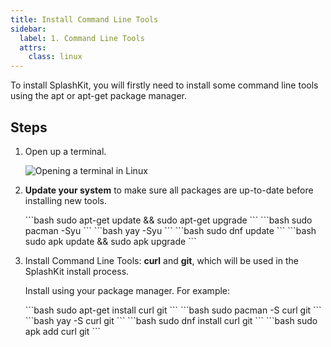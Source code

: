 ```yaml
---
title: Install Command Line Tools
sidebar:
  label: 1. Command Line Tools
  attrs:
    class: linux
---
```



To install SplashKit, you will firstly need to install some command line tools using the apt or apt-get package manager.

## Steps

1. Open up a terminal.

    ![Opening a terminal in Linux](/gifs/linux/open-terminal.gif)

2. **Update your system** to make sure all packages are up-to-date before installing new tools.

    <Tabs syncKey="linux-distro">
    <TabItem label="Ubuntu/Debian">
    ```bash
    sudo apt-get update && sudo apt-get upgrade
    ```
    </TabItem>

    <TabItem label="Arch (pacman)">
    ```bash
    sudo pacman -Syu
    ```
    </TabItem>

    <TabItem label="Arch (yay)">
    ```bash
    yay -Syu
    ```
    </TabItem>

    <TabItem label="Fedora">
    ```bash
    sudo dnf update
    ```
    </TabItem>

    <TabItem label="Alpine">
    ```bash
    sudo apk update && sudo apk upgrade
    ```
    </TabItem>
    </Tabs>

3. Install Command Line Tools: **curl** and **git**, which will be used in the SplashKit install process.

    Install using your package manager. For example:

    <Tabs syncKey="linux-distro">
    <TabItem label="Ubuntu/Debian">
    ```bash
    sudo apt-get install curl git
    ```
    </TabItem>

    <TabItem label="Arch (pacman)">
    ```bash
    sudo pacman -S curl git
    ```
    </TabItem>

    <TabItem label="Arch (yay)">
    ```bash
    yay -S curl git
    ```
    </TabItem>

    <TabItem label="Fedora">
    ```bash
    sudo dnf install curl git
    ```
    </TabItem>

    <TabItem label="Alpine">
    ```bash
    sudo apk add curl git
    ```
    </TabItem>
    </Tabs>
